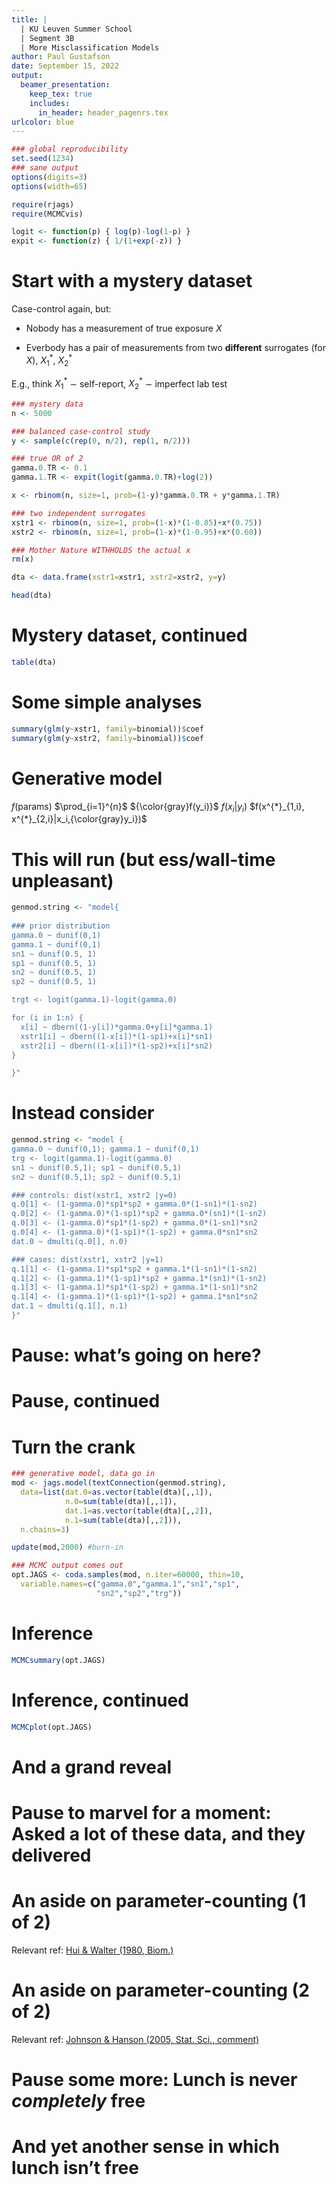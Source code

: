 ---
title: |
  | KU Leuven Summer School   
  | Segment 3B
  | More Misclassification Models 
author: Paul Gustafson
date: September 15, 2022 
output: 
  beamer_presentation:
    keep_tex: true
    includes:
      in_header: header_pagenrs.tex
urlcolor: blue
---

```{r, echo=F}
### global reproducibility
set.seed(1234)
### sane output
options(digits=3)
options(width=65)
```

```{r, echo=F, message=F, warning=F}
require(rjags)
require(MCMCvis)
```

```{r, echo=F}
logit <- function(p) { log(p)-log(1-p) }
expit <- function(z) { 1/(1+exp(-z)) }
```



# Start with a mystery dataset

Case-control again, but:

* Nobody has a measurement of true exposure $X$

* Everbody has a pair of measurements from two **different** surrogates (for $X$), $X^{*}_{1}$, $X^{*}_{2}$

E.g., think $X_1^{*}$ $\sim$ self-report, $X^{*}_{2}$ $\sim$ imperfect lab test

```{r, echo=F}
### mystery data
n <- 5000

### balanced case-control study
y <- sample(c(rep(0, n/2), rep(1, n/2)))

### true OR of 2
gamma.0.TR <- 0.1
gamma.1.TR <- expit(logit(gamma.0.TR)+log(2))

x <- rbinom(n, size=1, prob=(1-y)*gamma.0.TR + y*gamma.1.TR)

### two independent surrogates
xstr1 <- rbinom(n, size=1, prob=(1-x)*(1-0.85)+x*(0.75))
xstr2 <- rbinom(n, size=1, prob=(1-x)*(1-0.95)+x*(0.60))

### Mother Nature WITHHOLDS the actual x
rm(x)

dta <- data.frame(xstr1=xstr1, xstr2=xstr2, y=y)
```

```{r}
head(dta)
```
# Mystery dataset, continued 

```{r}
table(dta)
```

# Some simple analyses


```{r}
summary(glm(y~xstr1, family=binomial))$coef
summary(glm(y~xstr2, family=binomial))$coef
```

# Generative model

$f(\mbox{params})$
$\prod_{i=1}^{n}$
${\color{gray}f(y_i)}$
$f(x_i|y_i)$
$f(x^{*}_{1,i}, x^{*}_{2,i}|x_i,{\color{gray}y_i})$

\vspace{2.in}


# This will run (but ess/wall-time unpleasant)

```{r}
genmod.string <- "model{
  
### prior distribution
gamma.0 ~ dunif(0,1)
gamma.1 ~ dunif(0,1)
sn1 ~ dunif(0.5, 1)
sp1 ~ dunif(0.5, 1)
sn2 ~ dunif(0.5, 1)
sp2 ~ dunif(0.5, 1)

trgt <- logit(gamma.1)-logit(gamma.0)

for (i in 1:n) {
  x[i] ~ dbern((1-y[i])*gamma.0+y[i]*gamma.1)
  xstr1[i] ~ dbern((1-x[i])*(1-sp1)+x[i]*sn1)
  xstr2[i] ~ dbern((1-x[i])*(1-sp2)+x[i]*sn2)
}  

}" 
```

# Instead consider

```{r}
genmod.string <- "model {
gamma.0 ~ dunif(0,1); gamma.1 ~ dunif(0,1)
trg <- logit(gamma.1)-logit(gamma.0)
sn1 ~ dunif(0.5,1); sp1 ~ dunif(0.5,1)
sn2 ~ dunif(0.5,1); sp2 ~ dunif(0.5,1)

### controls: dist(xstr1, xstr2 |y=0)
q.0[1] <- (1-gamma.0)*sp1*sp2 + gamma.0*(1-sn1)*(1-sn2)
q.0[2] <- (1-gamma.0)*(1-sp1)*sp2 + gamma.0*(sn1)*(1-sn2)
q.0[3] <- (1-gamma.0)*sp1*(1-sp2) + gamma.0*(1-sn1)*sn2
q.0[4] <- (1-gamma.0)*(1-sp1)*(1-sp2) + gamma.0*sn1*sn2
dat.0 ~ dmulti(q.0[], n.0)

### cases: dist(xstr1, xstr2 |y=1)
q.1[1] <- (1-gamma.1)*sp1*sp2 + gamma.1*(1-sn1)*(1-sn2)
q.1[2] <- (1-gamma.1)*(1-sp1)*sp2 + gamma.1*(sn1)*(1-sn2)
q.1[3] <- (1-gamma.1)*sp1*(1-sp2) + gamma.1*(1-sn1)*sn2
q.1[4] <- (1-gamma.1)*(1-sp1)*(1-sp2) + gamma.1*sn1*sn2
dat.1 ~ dmulti(q.1[], n.1)
}"
```

# Pause: what's going on here?

# Pause, continued

# Turn the crank

```{r, cache=F,message=F, warning=F, results='hide'}
### generative model, data go in
mod <- jags.model(textConnection(genmod.string),
  data=list(dat.0=as.vector(table(dta)[,,1]), 
            n.0=sum(table(dta)[,,1]),
            dat.1=as.vector(table(dta)[,,2]), 
            n.1=sum(table(dta)[,,2])),
  n.chains=3)

update(mod,2000) #burn-in

### MCMC output comes out
opt.JAGS <- coda.samples(mod, n.iter=60000, thin=10, 
  variable.names=c("gamma.0","gamma.1","sn1","sp1",
                   "sn2","sp2","trg"))
```

# Inference

```{r}
MCMCsummary(opt.JAGS)
```

# Inference, continued

```{r}
MCMCplot(opt.JAGS)
```

# And a grand reveal

# Pause to marvel for a moment: Asked a lot of these data, and they delivered

# An aside on parameter-counting (1 of 2)

\vspace{3.in}


Relevant ref: [Hui \& Walter (1980, Biom.)](https://doi.org/10.2307/2530508)



# An aside on parameter-counting (2 of 2)

\vspace{3.in}

Relevant ref: [Johnson \& Hanson (2005, Stat. Sci., comment)](https://doi.org/10.1214/088342305000000098)

# Pause some more: Lunch is never *completely* free 

# And yet another sense in which lunch isn't free




